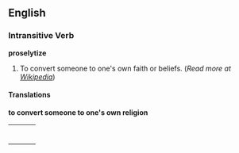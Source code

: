 ==English==

===Intransitive Verb===

'''proselytize'''

# To convert someone to one's own faith or beliefs. (''Read more at [[w:proselytize|Wikipedia]]'')

====Translations====

'''to convert someone to one's own religion'''
{| border=0  width=100%
|-
|bgcolor="#FFFFE0" valign=top width=48%|
{|

|}
| width=1% |
|bgcolor="#FFFFE0" valign=top width=48%|
{|

|}
|}